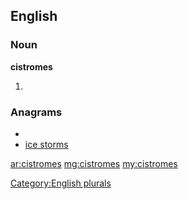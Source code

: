 ==English==

===Noun===
'''cistromes'''

# {{plural of|[[cistrome]]}}

===Anagrams===
* {{alphagram|ceimorsst}}
* [[ice storms#English|ice storms]]


[[Category:English plurals]]

[[ar:cistromes]]
[[mg:cistromes]]
[[my:cistromes]]